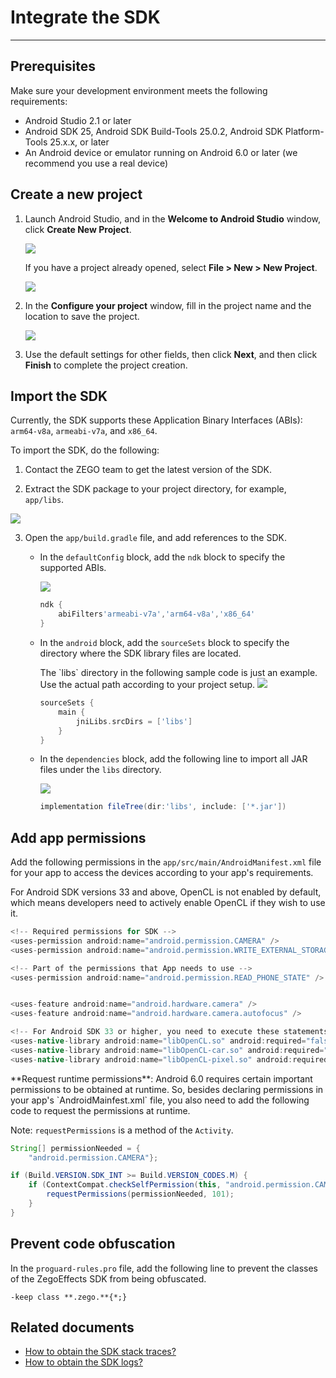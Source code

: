 # Integrate the SDK

---

## Prerequisites

Make sure your development environment meets the following requirements:
- Android Studio 2.1 or later
- Android SDK 25, Android SDK Build-Tools 25.0.2, Android SDK Platform-Tools 25.x.x, or later
- An Android device or emulator running on Android 6.0 or later (we recommend you use a real device)

## Create a new project

1. Launch Android Studio, and in the **Welcome to Android Studio** window, click **Create New Project**. 

   <Frame width="512" height="auto" caption=""><img src="https://doc-media.zego.im/sdk-doc/Pics/ZegoEffects/Android/android_studio_welcome.png" /></Frame>

   If you have a project already opened, select **File > New > New Project**.

   <Frame width="512" height="auto" caption=""><img src="https://doc-media.zego.im/sdk-doc/Pics/Android/ZegoLiveRoom/ZegoLiveRoom-IntegrationGuide/3.1-new_project-1.png" /></Frame>

2. In the **Configure your project** window, fill in the project name and the location to save the project.  
   <Frame width="512" height="auto" caption=""><img src="https://doc-media.zego.im/sdk-doc/Pics/Android/ZegoLiveRoom/ZegoLiveRoom-IntegrationGuide/3.1-new_project-2.png" /></Frame>

3. Use the default settings for other fields,  then click **Next**, and then click **Finish** to complete the project creation.

## Import the SDK

Currently, the SDK supports these Application Binary Interfaces (ABIs): `arm64-v8a`, `armeabi-v7a`, and `x86_64`. 

To import the SDK, do the following:

1. Contact the ZEGO team to get the latest version of the SDK.

2. Extract the SDK package to your project directory, for example,  `app/libs`.  
<Frame width="512" height="auto" caption=""><img src="https://doc-media.zego.im/sdk-doc/Pics/AI_Vision/QuickStarts/integration_Android_1.png" /></Frame>

3. Open the `app/build.gradle` file, and add references to the SDK.
   
    * In the `defaultConfig` block, add the `ndk` block to specify the supported ABIs.  
      <Frame width="512" height="auto" caption=""><img src="https://doc-media.zego.im/sdk-doc/Pics/AI_Vision/QuickStarts/integration_Android_2.png" /></Frame>
    
      ```gradle
      ndk {
          abiFilters'armeabi-v7a','arm64-v8a','x86_64'
      }
      ```
    
    * In the `android` block, add the `sourceSets` block to specify the directory where the SDK library files are located.
    
      <Note title="Note">
      The `libs` directory in the following sample code is just an example. Use the actual path according to your project setup.
      </Note>
      
      <Frame width="512" height="auto"><img src="https://doc-media.zego.im/sdk-doc/Pics/Android/ZegoLiveRoom/ZegoLiveRoom-IntegrationGuide/3_2_insert_sourceSets_node_2.png" /></Frame>
      
      ```gradle
      sourceSets {
          main {
              jniLibs.srcDirs = ['libs']
          }
      }
      ```
    
    * In the `dependencies` block, add the following line to import all JAR files under the `libs` directory.
    
      <Frame width="512" height="auto" caption=""><img src="https://doc-media.zego.im/sdk-doc/Pics/Android/ZegoLiveRoom/ZegoLiveRoom-IntegrationGuide/3_2_insert_sourceSets_node_3.png" /></Frame>
    
      ```gradle
      implementation fileTree(dir:'libs', include: ['*.jar'])
      ```


## Add app permissions

Add the following permissions in the `app/src/main/AndroidManifest.xml` file for your app to access the devices according to your app's requirements.

<Warning title="Warning">
For Android SDK versions 33 and above, OpenCL is not enabled by default, which means developers need to actively enable OpenCL if they wish to use it.
</Warning>

```java
<!-- Required permissions for SDK -->
<uses-permission android:name="android.permission.CAMERA" />
<uses-permission android:name="android.permission.WRITE_EXTERNAL_STORAGE" />

<!-- Part of the permissions that App needs to use -->
<uses-permission android:name="android.permission.READ_PHONE_STATE" />


<uses-feature android:name="android.hardware.camera" />
<uses-feature android:name="android.hardware.camera.autofocus" />

<!-- For Android SDK 33 or higher, you need to execute these statements to enable OpenCL-->
<uses-native-library android:name="libOpenCL.so" android:required="false"/>
<uses-native-library android:name="libOpenCL-car.so" android:required="false"/>
<uses-native-library android:name="libOpenCL-pixel.so" android:required="false"/>
```

<Warning title="Warning">
**Request runtime permissions**: Android 6.0 requires certain important permissions to be obtained at runtime. So, besides declaring permissions in your app's `AndroidMainfest.xml` file, you also need to add the following code to request the permissions at runtime. 

Note: `requestPermissions` is a method of the `Activity`.
</Warning>

```java
String[] permissionNeeded = {
    "android.permission.CAMERA"};

if (Build.VERSION.SDK_INT >= Build.VERSION_CODES.M) {
    if (ContextCompat.checkSelfPermission(this, "android.permission.CAMERA") != PackageManager.PERMISSION_GRANTED) {
        requestPermissions(permissionNeeded, 101);
    }
}
```
## Prevent code obfuscation

In the `proguard-rules.pro` file, add the following line to prevent the classes of the ZegoEffects SDK from being obfuscated.

```
-keep class **.zego.**{*;}
```

## Related documents

- [How to obtain the SDK stack traces?](https://docs.zegocloud.com/faq/AI_Stack_en)
- [How to obtain the SDK logs?](https://docs.zegocloud.com/faq/AI_log_en)
